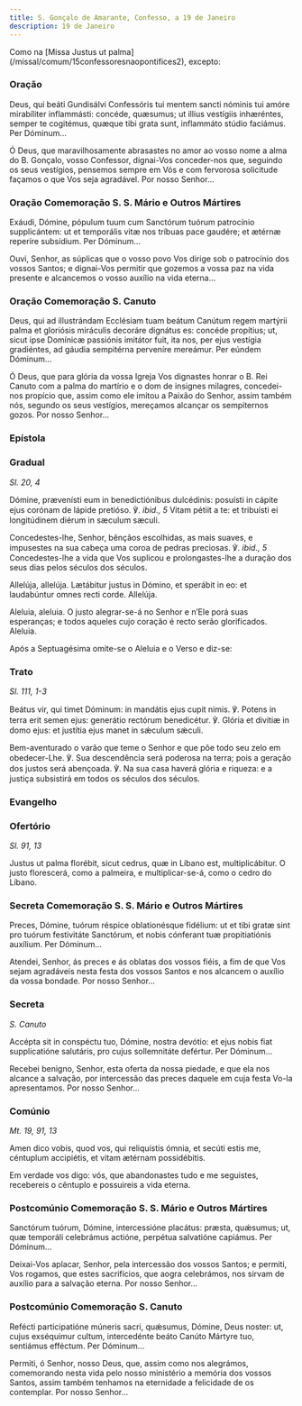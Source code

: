 ```yaml
---
title: S. Gonçalo de Amarante, Confesso, a 19 de Janeiro
description: 19 de Janeiro
---
```



<aside>
  Como na [Missa Justus ut palma](/missal/comum/15confessoresnaopontifices2),
  excepto:
</aside>

### Oração

<div class="side-by-side not-content">

Deus, qui beáti Gundisálvi Confessóris tui mentem sancti nóminis tui amóre mirabíliter inflammásti: concéde, quæsumus; ut illius vestígiis inhæréntes, semper te cogitémus, quæque tibi grata sunt, inflammáto stúdio faciámus. Per Dóminum...

Ó Deus, que maravilhosamente abrasastes no amor ao vosso nome a alma do B. Gonçalo, vosso Confessor, dignai-Vos conceder-nos que, seguindo os seus vestígios, pensemos sempre em Vós e com fervorosa solicitude façamos o que Vos seja agradável. Por nosso Senhor...

</div>

### Oração Comemoração S. S. Mário e Outros Mártires

<div class="side-by-side not-content">

Exáudi, Dómine, pópulum tuum cum Sanctórum tuórum patrocínio supplicántem: ut et temporális vitæ nos tríbuas pace gaudére; et ætérnæ reperíre subsídium. Per Dóminum...

Ouvi, Senhor, as súplicas que o vosso povo Vos dirige sob o patrocínio dos vossos Santos; e dignai-Vos permitir que gozemos a vossa paz na vida presente e alcancemos o vosso auxílio na vida eterna...

</div>

### Oração Comemoração S. Canuto

<div class="side-by-side not-content">

Deus, qui ad illustrándam Ecclésiam tuam beátum Canútum regem martýrii palma et gloriósis miráculis decoráre dignátus es: concéde propítius; ut, sicut ipse Domínicæ passiónis imitátor fuit, ita nos, per ejus vestígia gradiéntes, ad gáudia sempitérna perveníre mereámur. Per eúndem Dóminum...

Ó Deus, que para glória da vossa Igreja Vos dignastes honrar o B. Rei Canuto com a palma do martírio e o dom de insignes milagres, concedei-nos propício que, assim como ele imitou a Paixão do Senhor, assim também nós, segundo os seus vestígios, mereçamos alcançar os sempiternos gozos. Por nosso Senhor...

</div>

### Epístola

<LinkCard
  href="/missal/santos/01-15-1#epístola"
  title="Epístola S. Paulo, 1.º Eremita"
/>

### Gradual

<em>Sl. 20, 4</em>

<div class="side-by-side not-content">

Dómine, prævenísti eum in benedictiónibus dulcédinis: posuísti in cápite ejus corónam de lápide pretióso. ℣. <em>ibid., 5</em> Vitam pétiit a te: et tribuísti ei longitúdinem diérum in sæculum sæculi.

Concedestes-lhe, Senhor, bênçãos escolhidas, as mais suaves, e impusestes na sua cabeça uma coroa de pedras preciosas. ℣. <em>ibid., 5</em> Concedestes-lhe a vida que Vos suplicou e prolongastes-lhe a duração dos seus dias pelos séculos dos séculos.

Allelúja, allelúja. Lætábitur justus in Dómino, et sperábit in eo: et laudabúntur omnes recti corde. Allelúja.

Aleluia, aleluia. O justo alegrar-se-á no Senhor e n’Ele porá suas esperanças; e todos aqueles cujo coração é recto serão glorificados. Aleluia.

</div>

<aside>Após a Septuagésima omite-se o Aleluia e o Verso e diz-se:</aside>

### Trato

<em>Sl. 111, 1-3</em>

<div class="side-by-side not-content">

Beátus vir, qui timet Dóminum: in mandátis ejus cupit nimis. ℣. Potens in terra erit semen ejus: generátio rectórum benedicétur. ℣. Glória et divitiæ in domo ejus: et justítia ejus manet in sǽculum sǽculi.

Bem-aventurado o varão que teme o Senhor e que põe todo seu zelo em obedecer-Lhe. ℣. Sua descendência será poderosa na terra; pois a geração dos justos será abençoada. ℣. Na sua casa haverá glória e riqueza: e a justiça subsistirá em todos os séculos dos séculos.

</div>

### Evangelho

<LinkCard
  href="/missal/santos/01-15-1#evangelho"
  title="S. Paulo, 1.º Eremita, Conf."
/>

### Ofertório

<em>Sl. 91, 13</em>

<div class="side-by-side not-content">

Justus ut palma florébit, sicut cedrus, quæ in Líbano est, multiplicábitur. O justo florescerá, como a palmeira, e multiplicar-se-á, como o cedro do Líbano.

</div>

### Secreta Comemoração S. S. Mário e Outros Mártires

<div class="side-by-side not-content">

Preces, Dómine, tuórum réspice oblationésque fidélium: ut et tibi gratæ sint pro tuórum festivitáte Sanctórum, et nobis cónferant tuæ propitiatiónis auxílium. Per Dóminum...

Atendei, Senhor, ás preces e ás oblatas dos vossos fiéis, a fim de que Vos sejam agradáveis nesta festa dos vossos Santos e nos alcancem o auxílio da vossa bondade. Por nosso Senhor...

</div>

### Secreta

<em>S. Canuto</em>

<div class="side-by-side not-content">

Accépta sit in conspéctu tuo, Dómine, nostra devótio: et ejus nobis fiat supplicatióne salutáris, pro cujus sollemnitáte defértur. Per Dóminum...

Recebei benigno, Senhor, esta oferta da nossa piedade, e que ela nos alcance a salvação, por intercessão das preces daquele em cuja festa Vo-la apresentamos. Por nosso Senhor...

</div>

### Comúnio

<em>Mt. 19, 91, 13</em>

<div class="side-by-side not-content">

Amen dico vobis, quod vos, qui reliquístis ómnia, et secúti estis me, céntuplum accipiétis, et vitam ætérnam possidébitis.

Em verdade vos digo: vós, que abandonastes tudo e me seguistes, recebereis o cêntuplo e possuireis a vida eterna.

</div>

### Postcomúnio Comemoração S. S. Mário e Outros Mártires

<div class="side-by-side not-content">

Sanctórum tuórum, Dómine, intercessióne placátus: præsta, quǽsumus; ut, quæ temporáli celebrámus actióne, perpétua salvatióne capiámus. Per Dóminum...

Deixai-Vos aplacar, Senhor, pela intercessão dos vossos Santos; e permiti, Vos rogamos, que estes sacrifícios, que aogra celebrámos, nos sirvam de auxílio para a salvação eterna. Por nosso Senhor...

</div>

### Postcomúnio Comemoração S. Canuto

<div class="side-by-side not-content">

Refécti participatióne múneris sacri, quǽsumus, Dómine, Deus noster: ut, cujus exséquimur cultum, intercedénte beáto Canúto Mártyre tuo, sentiámus efféctum. Per Dóminum...

Permiti, ó Senhor, nosso Deus, que, assim como nos alegrámos, comemorando nesta vida pelo nosso ministério a memória dos vossos Santos, assim também tenhamos na eternidade a felicidade de os contemplar. Por nosso Senhor...

</div>

